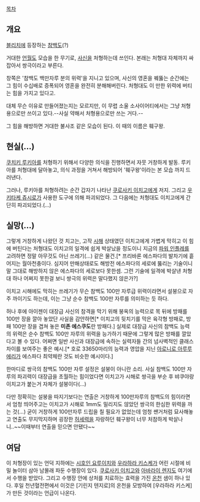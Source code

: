 [[목차]]
== 개요 ==
[[블리치]]에 등장하는 [[참백도]](?)

거대한 [[언월도]] 모습을 한 무기로, [[사신]]을 처형하는데 쓰인다. 본래는 처형대 자체까지 싸잡아서 쌍극이라고 부른다.

창쪽은 '참백도 백만자루 분의 위력'을 지니고 있으며, 사신의 영혼을 꿰뚫는 순간에는 그 힘이 수십배로 증폭되어 영혼을 완전히 분해해버린다. 처형대도 이 만한 위력에 버티는 힘을 가지고 있다고.

대체 무슨 이유로 만들어졌는지는 모르지만, 이 무렵 소울 소사이어티에서는 그냥 처형용으로만 쓰이고 있다.--사실 약해서 처형용으로만 쓰는 거다.--

그 힘을 해방하면 거대한 불사조 같은 모습이 된다. 이 때의 이름은 훼구왕.

== 현실(…) ==
[[쿠치키 루키아]]를 처형하기 위해서 다양한 의식을 진행하면서 자뭇 거창하게 발동. 루키아를 처형대에 달아놓고, 의식 과정을 거쳐서 해방되어 '훼구왕'이라는 본 모습 까지 드러낸다.

그러나, 루키아를 처형하려는 순간 갑자기 나타난 [[쿠로사키 이치고]]에게 저지. 그리고 [[우키타케 쥬시로]]가 사용한 도구에 의해 파괴되었다. 그 다음에는 처형대도 이치고에게 간단히 파괴되었다.(…)

== 실망(…) ==
그렇게 거창하게 나왔던 것 치고는, 고작 [[시해]] 상태였던 이치고에게 가볍게 막히고 이 힘에 버틴다는 처형대도 이치고의 일격에 쉽게 박살났을 정도이니 지금의 [[파워 인플레]]를 고려하면 정말 아무것도 아닌 쓰레기(…) 같은 물건.[* 프리바론 에스파다의 발차기에 흩어지는 월아천충이다. 심지어 만해상태로도 해방전 에스파다의 세로에 뚫리는 기술이니 말 그대로 해방하지 않은 에스파다의 세로보다 못한셈. 그런 기술에 일격에 박살낸 처형대 하나 어쩌지 못한걸 보니 쌍극의 위력은 말다했지 않은가?]

이치고 시해에도 막히는 쓰레기가 무슨 참백도 100만 자루급 위력이라면서 설붕으로 자주 까이기도 하는데, 이는 그냥 순수 참백도 100만 자루를 의미하는 듯 하다.

허나 후에 아이젠이 대장급 사신의 참격을 막기 위해 붕옥의 능력으로 목 뒤에 방패를 100만 장을 깔아 놓았단 사실을 감안하면[* 이치고의 뒷치기를 막은 육각형 방패로, 방패 100만 장을 겹쳐 놓은 '''미존 에스쿠도'''란 방패다.] 실제로 대장급 사신의 참백도 능력의 위력은 순수 참백도 100만 자루의 위력을 능가하기 때문에 그렇게 많은 방패를 깔았다고 볼 수 있다. 어쩌면 일반 사신과 대장급에 속하는 실력자들 간의 넘사벽적인 클래스 차이를 보여주는 좋은 예시.[* 호로 33650마리의 능력과 영압을 지닌 [[아로니로 아루루에리]]가 에스파다 최약체란 것도 비슷한 예시이다.]

한마디로 쌍극의 참백도 100만 자루 설정은 설붕이 아니란 소리. 사실 참백도 100만 자루의 파괴력이 대장급을 초월하는 힘이었다면 이치고가 시해로 쌍극을 부순 후 뱌쿠야랑 이치고가 붙는거 자체가 설붕이다(...)

다만 정확히는 설붕을 따지기보다는 연출은 거창하게 100만자루의 참백도의 힘이라면서 엄청 띄어주고는 이치고가 시해로 1mm도 밀리지도 않았던 쌍극의 한심한 위력을 까는 것(...) 굳이 거창하게 100만자루 드립을 칠 필요가 없었는데 엄청 쌘거처럼 묘사해놓고 연출도 무지막지하며 굉장한 [[허세]]력을 자랑하던 훼구왕이 너무 처참하게 박살나니..~~이때부터 연출을 믿으면 안됐다~~

== 여담 ==
이 처형장이 있는 언덕 지하에는 [[시호인 요루이치]]와 [[우라하라 키스케]]가 어린 시절에 비밀 놀이터 삼아 남몰래 파둔 수행장이 있다. [[쿠로사키 이치고]]와 [[아바라이 렌지]]도 여기에서 수행을 받았다. 그리고 수행장 안에 상처를 치료하는 효력을 가진 [[온천]] 샘이 하나 있다. 후일 천년혈전편에서 이것은 [기린지 텐지로]의 온천을 모방하여 [우라하라 키스케]가 만든 것이라는 언급이 나온다.
